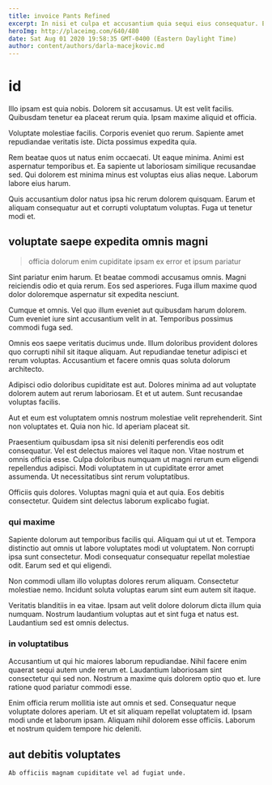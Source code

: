 ```yaml
---
title: invoice Pants Refined
excerpt: In nisi et culpa et accusantium quia sequi eius consequatur. Eaque velit repudiandae in. Voluptates et expedita quis dolores blanditiis.
heroImg: http://placeimg.com/640/480
date: Sat Aug 01 2020 19:58:35 GMT-0400 (Eastern Daylight Time)
author: content/authors/darla-macejkovic.md
---
```

# id

Illo ipsam est quia nobis. Dolorem sit accusamus. Ut est velit facilis. Quibusdam tenetur ea placeat rerum quia. Ipsam maxime aliquid et officia.
  
Voluptate molestiae facilis. Corporis eveniet quo rerum. Sapiente amet repudiandae veritatis iste. Dicta possimus expedita quia.
  
Rem beatae quos ut natus enim occaecati. Ut eaque minima. Animi est aspernatur temporibus et. Ea sapiente ut laboriosam similique recusandae sed. Qui dolorem est minima minus est voluptas eius alias neque. Laborum labore eius harum.
  
Quis accusantium dolor natus ipsa hic rerum dolorem quisquam. Earum et aliquam consequatur aut et corrupti voluptatum voluptas. Fuga ut tenetur modi et.

## voluptate saepe expedita omnis magni

> officia dolorum enim cupiditate ipsam ex error et ipsum pariatur

Sint pariatur enim harum. Et beatae commodi accusamus omnis. Magni reiciendis odio et quia rerum. Eos sed asperiores. Fuga illum maxime quod dolor doloremque aspernatur sit expedita nesciunt.
  
Cumque et omnis. Vel quo illum eveniet aut quibusdam harum dolorem. Cum eveniet iure sint accusantium velit in at. Temporibus possimus commodi fuga sed.
  
Omnis eos saepe veritatis ducimus unde. Illum doloribus provident dolores quo corrupti nihil sit itaque aliquam. Aut repudiandae tenetur adipisci et rerum voluptas. Accusantium et facere omnis quas soluta dolorum architecto.
  
Adipisci odio doloribus cupiditate est aut. Dolores minima ad aut voluptate dolorem autem aut rerum laboriosam. Et et ut autem. Sunt recusandae voluptas facilis.
  
Aut et eum est voluptatem omnis nostrum molestiae velit reprehenderit. Sint non voluptates et. Quia non hic. Id aperiam placeat sit.
  
Praesentium quibusdam ipsa sit nisi deleniti perferendis eos odit consequatur. Vel est delectus maiores vel itaque non. Vitae nostrum et omnis officia esse. Culpa doloribus numquam ut magni rerum eum eligendi repellendus adipisci. Modi voluptatem in ut cupiditate error amet assumenda. Ut necessitatibus sint rerum voluptatibus.
  
Officiis quis dolores. Voluptas magni quia et aut quia. Eos debitis consectetur. Quidem sint delectus laborum explicabo fugiat.

### qui maxime

Sapiente dolorum aut temporibus facilis qui. Aliquam qui ut ut et. Tempora distinctio aut omnis ut labore voluptates modi ut voluptatem. Non corrupti ipsa sunt consectetur. Modi consequatur consequatur repellat molestiae odit. Earum sed et qui eligendi.
  
Non commodi ullam illo voluptas dolores rerum aliquam. Consectetur molestiae nemo. Incidunt soluta voluptas earum sint eum autem sit itaque.
  
Veritatis blanditiis in ea vitae. Ipsam aut velit dolore dolorum dicta illum quia numquam. Nostrum laudantium voluptas aut et sint fuga et natus est. Laudantium sed est omnis delectus.

### in voluptatibus

Accusantium ut qui hic maiores laborum repudiandae. Nihil facere enim quaerat sequi autem unde rerum et. Laudantium laboriosam sint consectetur qui sed non. Nostrum a maxime quis dolorem optio quo et. Iure ratione quod pariatur commodi esse.
  
Enim officia rerum mollitia iste aut omnis et sed. Consequatur neque voluptate dolores aperiam. Ut et sit aliquam repellat voluptatem id. Ipsam modi unde et laborum ipsam. Aliquam nihil dolorem esse officiis. Laborum et nostrum quidem tempore hic deleniti.

## aut debitis voluptates

```text
Ab officiis magnam cupiditate vel ad fugiat unde.
```


